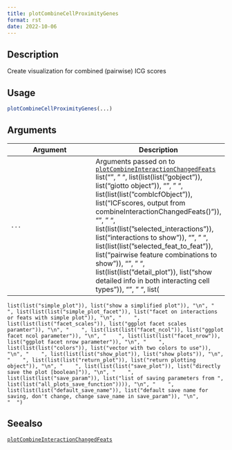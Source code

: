 ```yaml
--- 
title: plotCombineCellProximityGenes 
format: rst 
date: 2022-10-06 
--- 
```


## Description

Create visualization for combined (pairwise) ICG scores


## Usage

```r
plotCombineCellProximityGenes(...)
```


## Arguments

Argument      |Description
------------- |----------------
`...`     |      Arguments passed on to [`plotCombineInteractionChangedFeats`](#plotcombineinteractionchangedfeats)   list("\n", "    ", list(list(list("gobject")), list("giotto object")), "\n", "    ", list(list(list("combIcfObject")), list("ICFscores, output from combineInteractionChangedFeats()")), "\n", "    ", list(list(list("selected_interactions")), list("interactions to show")), "\n", "    ", list(list(list("selected_feat_to_feat")), list("pairwise feature combinations to show")), "\n", "    ", list(list(list("detail_plot")), list("show detailed info in both interacting cell types")), "\n", "    ", list(
    list(list("simple_plot")), list("show a simplified plot")), "\n", "    ", list(list(list("simple_plot_facet")), list("facet on interactions or feats with simple plot")), "\n", "    ", list(list(list("facet_scales")), list("ggplot facet scales paramter")), "\n", "    ", list(list(list("facet_ncol")), list("ggplot facet ncol parameter")), "\n", "    ", list(list(list("facet_nrow")), list("ggplot facet nrow parameter")), "\n", "    ", list(list(list("colors")), list("vector with two colors to use")), 
    "\n", "    ", list(list(list("show_plot")), list("show plots")), "\n", "    ", list(list(list("return_plot")), list("return plotting object")), "\n", "    ", list(list(list("save_plot")), list("directly save the plot [boolean]")), "\n", "    ", list(list(list("save_param")), list("list of saving parameters from ", list(list("all_plots_save_function")))), "\n", "    ", list(list(list("default_save_name")), list("default save name for saving, don't change, change save_name in save_param")), "\n", 
    "  ")


## Seealso

[`plotCombineInteractionChangedFeats`](#plotcombineinteractionchangedfeats)


